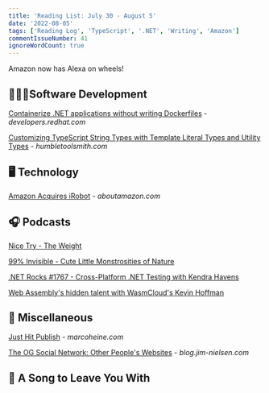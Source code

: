 ```yaml
---
title: 'Reading List: July 30 - August 5'
date: '2022-08-05'
tags: ['Reading Log', 'TypeScript', '.NET', 'Writing', 'Amazon']
commentIssueNumber: 41
ignoreWordCount: true
---
```


Amazon now has Alexa on wheels!

## 👨🏼‍💻Software Development

[Containerize .NET applications without writing Dockerfiles](https://developers.redhat.com/articles/2022/08/01/containerize-net-applications-without-writing-dockerfiles) - *developers.redhat.com*

[Customizing TypeScript String Types with Template Literal Types and Utility Types](http://humbletoolsmith.com/2022/08/01/customizing-typescript-string-types-with-template-literal-types-and-utility-types/) - *humbletoolsmith.com*

## 🖥 Technology

[Amazon Acquires iRobot](https://www.aboutamazon.com/news/company-news/amazon-and-irobot-sign-an-agreement-for-amazon-to-acquire-irobot) - *aboutamazon.com*

## 🎧 Podcasts

[Nice Try - The Weight](https://www.curbed.com/2021/11/nice-try-interior-weights-home-exercise.html)

[99% Invisible - Cute Little Monstrosities of Nature](https://99percentinvisible.org/episode/cute-little-monstrosities-of-nature/)

[.NET Rocks #1767 - Cross-Platform .NET Testing with Kendra Havens](https://www.dotnetrocks.com/?show=1767)

[Web Assembly's hidden talent with WasmCloud's Kevin Hoffman](https://www.hanselminutes.com/816/web-assemblys-hidden-talent-with-wasmclouds-kevin-hoffman)

## 🎒 Miscellaneous

[Just Hit Publish](https://marcoheine.com/blog/just-hit-publish/) - *marcoheine.com*

[The OG Social Network: Other People's Websites](https://blog.jim-nielsen.com/2022/other-peoples-websites/) - *blog.jim-nielsen.com*

## 🎵 A Song to Leave You With

<YouTubeEmbed
    id="HRqSg2PrJpY"
    title="Rise Against - People Live Here"
/>